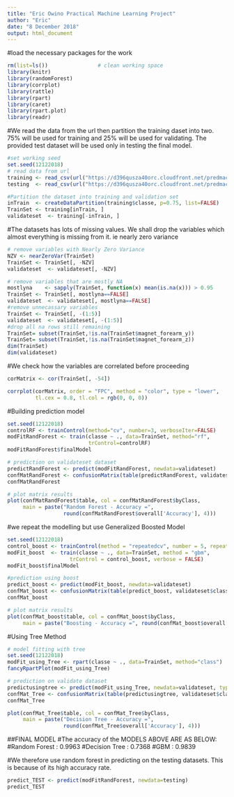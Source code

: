 ```yaml
---
title: "Eric Owino Practical Machine Learning Project"
author: "Eric"
date: "8 December 2018"
output: html_document
---
```


#load the necessary packages for the work
```r
rm(list=ls())                # clean working space
library(knitr)
library(randomForest)
library(corrplot)
library(rattle)
library(rpart)
library(caret)
library(rpart.plot)
library(readr)

```
#We read the data from the url then partition the training daset into two. 75% will be used for training and 25% will be used for validating. The provided test dataset will be used only in testing the final model.

```r
#set working seed
set.seed(12122018)
# read data from url
training <- read_csv(url("https://d396qusza40orc.cloudfront.net/predmachlearn/pml-training.csv"))
testing  <- read_csv(url("https://d396qusza40orc.cloudfront.net/predmachlearn/pml-testing.csv"))

#Partition the dataset into training and validation set
inTrain  <- createDataPartition(training$classe, p=0.75, list=FALSE)
TrainSet <- training[inTrain, ]
validateset  <- training[-inTrain, ]
```

#The datasets has lots of missing values. We shall drop the variables which almost everything is missing from it. ie nearly zero variance

```r
# remove variables with Nearly Zero Variance
NZV <- nearZeroVar(TrainSet)
TrainSet <- TrainSet[, -NZV]
validateset  <- validateset[, -NZV]

# remove variables that are mostly NA
mostlyna    <- sapply(TrainSet, function(x) mean(is.na(x))) > 0.95
TrainSet <- TrainSet[, mostlyna==FALSE]
validateset  <- validateset[, mostlyna==FALSE]
#remove unnecassary variables
TrainSet <- TrainSet[, -(1:5)]
validateset  <- validateset[, -(1:5)]
#drop all na rows still remaining
TrainSet= subset(TrainSet,!is.na(TrainSet$magnet_forearm_y))
TrainSet= subset(TrainSet,!is.na(TrainSet$magnet_forearm_z))
dim(TrainSet)
dim(validateset)
```
#We check how the variables are correlated before proceeding
```r

corMatrix <- cor(TrainSet[, -54])

corrplot(corMatrix, order = "FPC", method = "color", type = "lower", 
         tl.cex = 0.8, tl.col = rgb(0, 0, 0))
```
#Building prediction model
```r
set.seed(12122018)
controlRF <- trainControl(method="cv", number=3, verboseIter=FALSE)
modFitRandForest <- train(classe ~ ., data=TrainSet, method="rf",
                          trControl=controlRF)
modFitRandForest$finalModel
```

```r
# prediction on validateset dataset
predictRandForest <- predict(modFitRandForest, newdata=validateset)
confMatRandForest <- confusionMatrix(table(predictRandForest, validateset$classe))
confMatRandForest
```

```r
# plot matrix results
plot(confMatRandForest$table, col = confMatRandForest$byClass, 
     main = paste("Random Forest - Accuracy =",
                  round(confMatRandForest$overall['Accuracy'], 4)))
```
#we repeat the modelling but use Generalized Boosted Model
```r

set.seed(12122018)
control_boost <- trainControl(method = "repeatedcv", number = 5, repeats = 1)
modFit_boost  <- train(classe ~ ., data=TrainSet, method = "gbm",
                    trControl = control_boost, verbose = FALSE)
modFit_boost$finalModel
```

```r
#prediction using boost
predict_boost <- predict(modFit_boost, newdata=validateset)
confMat_boost <- confusionMatrix(table(predict_boost, validateset$classe))
confMat_boost
```

```r
# plot matrix results
plot(confMat_boost$table, col = confMat_boost$byClass, 
     main = paste("Boosting - Accuracy =", round(confMat_boost$overall['Accuracy'], 4)))
```

#Using Tree Method
```r
# model fitting with tree
set.seed(12122018)
modFit_using_Tree <- rpart(classe ~ ., data=TrainSet, method="class")
fancyRpartPlot(modFit_using_Tree)
```
```r
# prediction on validate dataset
predictusingtree <- predict(modFit_using_Tree, newdata=validateset, type="class")
confMat_Tree <- confusionMatrix(table(predictusingtree, validateset$classe))
confMat_Tree
```

```r

plot(confMat_Tree$table, col = confMat_Tree$byClass, 
     main = paste("Decision Tree - Accuracy =",
                  round(confMat_Tree$overall['Accuracy'], 4)))
```
##FINAL MODEL 
#The accuracy of the MODELS ABOVE ARE AS BELOW:
#Random Forest : 0.9963
#Decision Tree : 0.7368
#GBM : 0.9839

#We therefore use random forest in predicting on the testing datasets. This is because of its high accuracy rate.

```r
predict_TEST <- predict(modFitRandForest, newdata=testing)
predict_TEST
```

